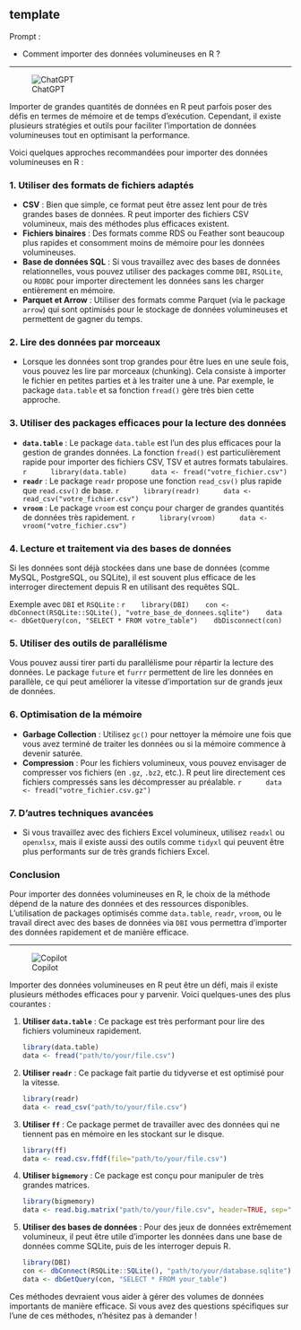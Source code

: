 ## template

::: {.callout-note appearance="simple"}
Prompt : 

* Comment importer des données volumineuses en R ?


:::

----

![ChatGPT](../img/ChatGPT.PNG)

Importer de grandes quantités de données en R peut parfois poser des défis en termes de mémoire et de temps d'exécution. Cependant, il existe plusieurs stratégies et outils pour faciliter l'importation de données volumineuses tout en optimisant la performance.

Voici quelques approches recommandées pour importer des données volumineuses en R :

### 1. **Utiliser des formats de fichiers adaptés**
   - **CSV** : Bien que simple, ce format peut être assez lent pour de très grandes bases de données. R peut importer des fichiers CSV volumineux, mais des méthodes plus efficaces existent.
   - **Fichiers binaires** : Des formats comme RDS ou Feather sont beaucoup plus rapides et consomment moins de mémoire pour les données volumineuses.
   - **Base de données SQL** : Si vous travaillez avec des bases de données relationnelles, vous pouvez utiliser des packages comme `DBI`, `RSQLite`, ou `RODBC` pour importer directement les données sans les charger entièrement en mémoire.
   - **Parquet et Arrow** : Utiliser des formats comme Parquet (via le package `arrow`) qui sont optimisés pour le stockage de données volumineuses et permettent de gagner du temps.

### 2. **Lire des données par morceaux**
   - Lorsque les données sont trop grandes pour être lues en une seule fois, vous pouvez les lire par morceaux (chunking). Cela consiste à importer le fichier en petites parties et à les traiter une à une. Par exemple, le package `data.table` et sa fonction `fread()` gère très bien cette approche.

### 3. **Utiliser des packages efficaces pour la lecture des données**
   - **`data.table`** : Le package `data.table` est l'un des plus efficaces pour la gestion de grandes données. La fonction `fread()` est particulièrement rapide pour importer des fichiers CSV, TSV et autres formats tabulaires.
     ```r
     library(data.table)
     data <- fread("votre_fichier.csv")
     ```
   - **`readr`** : Le package `readr` propose une fonction `read_csv()` plus rapide que `read.csv()` de base.
     ```r
     library(readr)
     data <- read_csv("votre_fichier.csv")
     ```
   - **`vroom`** : Le package `vroom` est conçu pour charger de grandes quantités de données très rapidement.
     ```r
     library(vroom)
     data <- vroom("votre_fichier.csv")
     ```

### 4. **Lecture et traitement via des bases de données**
   Si les données sont déjà stockées dans une base de données (comme MySQL, PostgreSQL, ou SQLite), il est souvent plus efficace de les interroger directement depuis R en utilisant des requêtes SQL.

   Exemple avec `DBI` et `RSQLite` :
   ```r
   library(DBI)
   con <- dbConnect(RSQLite::SQLite(), "votre_base_de_donnees.sqlite")
   data <- dbGetQuery(con, "SELECT * FROM votre_table")
   dbDisconnect(con)
   ```

### 5. **Utiliser des outils de parallélisme**
   Vous pouvez aussi tirer parti du parallélisme pour répartir la lecture des données. Le package `future` et `furrr` permettent de lire les données en parallèle, ce qui peut améliorer la vitesse d'importation sur de grands jeux de données.

### 6. **Optimisation de la mémoire**
   - **Garbage Collection** : Utilisez `gc()` pour nettoyer la mémoire une fois que vous avez terminé de traiter les données ou si la mémoire commence à devenir saturée.
   - **Compression** : Pour les fichiers volumineux, vous pouvez envisager de compresser vos fichiers (en `.gz`, `.bz2`, etc.). R peut lire directement ces fichiers compressés sans les décompresser au préalable.
     ```r
     data <- fread("votre_fichier.csv.gz")
     ```

### 7. **D'autres techniques avancées**
   - Si vous travaillez avec des fichiers Excel volumineux, utilisez `readxl` ou `openxlsx`, mais il existe aussi des outils comme `tidyxl` qui peuvent être plus performants sur de très grands fichiers Excel.

### Conclusion
Pour importer des données volumineuses en R, le choix de la méthode dépend de la nature des données et des ressources disponibles. L'utilisation de packages optimisés comme `data.table`, `readr`, `vroom`, ou le travail direct avec des bases de données via `DBI` vous permettra d'importer des données rapidement et de manière efficace.

----

![Copilot](../img/copilot.PNG)

Importer des données volumineuses en R peut être un défi, mais il existe plusieurs méthodes efficaces pour y parvenir. Voici quelques-unes des plus courantes :

1. **Utiliser `data.table`** : Ce package est très performant pour lire des fichiers volumineux rapidement.
   ```R
   library(data.table)
   data <- fread("path/to/your/file.csv")
   ```

2. **Utiliser `readr`** : Ce package fait partie du tidyverse et est optimisé pour la vitesse.
   ```R
   library(readr)
   data <- read_csv("path/to/your/file.csv")
   ```

3. **Utiliser `ff`** : Ce package permet de travailler avec des données qui ne tiennent pas en mémoire en les stockant sur le disque.
   ```R
   library(ff)
   data <- read.csv.ffdf(file="path/to/your/file.csv")
   ```

4. **Utiliser `bigmemory`** : Ce package est conçu pour manipuler de très grandes matrices.
   ```R
   library(bigmemory)
   data <- read.big.matrix("path/to/your/file.csv", header=TRUE, sep=",")
   ```

5. **Utiliser des bases de données** : Pour des jeux de données extrêmement volumineux, il peut être utile d'importer les données dans une base de données comme SQLite, puis de les interroger depuis R.
   ```R
   library(DBI)
   con <- dbConnect(RSQLite::SQLite(), "path/to/your/database.sqlite")
   data <- dbGetQuery(con, "SELECT * FROM your_table")
   ```

Ces méthodes devraient vous aider à gérer des volumes de données importants de manière efficace. Si vous avez des questions spécifiques sur l'une de ces méthodes, n'hésitez pas à demander !
